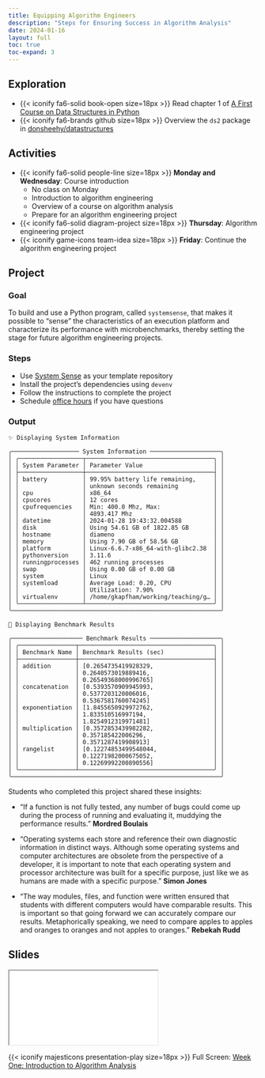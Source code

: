 ```yaml
---
title: Equipping Algorithm Engineers
description: "Steps for Ensuring Success in Algorithm Analysis"
date: 2024-01-16
layout: full
toc: true
toc-expand: 3
---
```


## Exploration

- {{< iconify fa6-solid book-open size=18px >}} Read chapter 1 of [A First
Course on Data Structures in
Python](https://donsheehy.github.io/datastructures/)
- {{< iconify fa6-brands github size=18px >}} Overview the `ds2` package in
[donsheehy/datastructures](https://github.com/donsheehy/datastructures)

## Activities

- {{< iconify fa6-solid people-line size=18px >}} **Monday and Wednesday**: Course introduction
  - No class on Monday
  - Introduction to algorithm engineering
  - Overview of a course on algorithm analysis
  - Prepare for an algorithm engineering project
- {{< iconify fa6-solid diagram-project size=18px >}} **Thursday**: Algorithm engineering project
- {{< iconify game-icons team-idea size=18px >}} **Friday**: Continue the algorithm engineering project

## Project

### Goal

To build and use a Python program, called `systemsense`, that makes it possible
to "sense" the characteristics of an execution platform and characterize its
performance with microbenchmarks, thereby setting the stage for
future algorithm engineering projects.

### Steps

- Use [System Sense](https://github.com/Algorithmology/algorithmology-setup-starter) as your template repository
- Install the project's dependencies using `devenv`
- Follow the instructions to complete the project
- Schedule [office hours](https://www.gregorykapfhammer.com/schedule/) if you
have questions

### Output

```text
✨ Displaying System Information

╭─────────────────── System Information ────────────────────╮
│ ╭──────────────────┬────────────────────────────────────╮ │
│ │ System Parameter │ Parameter Value                    │ │
│ ├──────────────────┼────────────────────────────────────┤ │
│ │ battery          │ 99.95% battery life remaining,     │ │
│ │                  │ unknown seconds remaining          │ │
│ │ cpu              │ x86_64                             │ │
│ │ cpucores         │ 12 cores                           │ │
│ │ cpufrequencies   │ Min: 400.0 Mhz, Max:               │ │
│ │                  │ 4893.417 Mhz                       │ │
│ │ datetime         │ 2024-01-28 19:43:32.004588         │ │
│ │ disk             │ Using 54.61 GB of 1822.85 GB       │ │
│ │ hostname         │ diameno                            │ │
│ │ memory           │ Using 7.90 GB of 58.56 GB          │ │
│ │ platform         │ Linux-6.6.7-x86_64-with-glibc2.38  │ │
│ │ pythonversion    │ 3.11.6                             │ │
│ │ runningprocesses │ 462 running processes              │ │
│ │ swap             │ Using 0.00 GB of 0.00 GB           │ │
│ │ system           │ Linux                              │ │
│ │ systemload       │ Average Load: 0.20, CPU            │ │
│ │                  │ Utilization: 7.90%                 │ │
│ │ virtualenv       │ /home/gkapfham/working/teaching/g… │ │
│ ╰──────────────────┴────────────────────────────────────╯ │
╰───────────────────────────────────────────────────────────╯

🏁 Displaying Benchmark Results

╭──────────────────── Benchmark Results ────────────────────╮
│ ╭────────────────┬──────────────────────────────────────╮ │
│ │ Benchmark Name │ Benchmark Results (sec)              │ │
│ ├────────────────┼──────────────────────────────────────┤ │
│ │ addition       │ [0.2654735419928329,                 │ │
│ │                │ 0.2640573019889416,                  │ │
│ │                │ 0.26549368000996765]                 │ │
│ │ concatenation  │ [0.5393570909945993,                 │ │
│ │                │ 0.5377203120006016,                  │ │
│ │                │ 0.5367581760074245]                  │ │
│ │ exponentiation │ [1.8455650929972762,                 │ │
│ │                │ 1.833510516997194,                   │ │
│ │                │ 1.8254912319971481]                  │ │
│ │ multiplication │ [0.3572853439982282,                 │ │
│ │                │ 0.357185422006296,                   │ │
│ │                │ 0.3571287419908913]                  │ │
│ │ rangelist      │ [0.12274853499548044,                │ │
│ │                │ 0.12271982000675052,                 │ │
│ │                │ 0.12269992200890556]                 │ │
│ ╰────────────────┴──────────────────────────────────────╯ │
╰───────────────────────────────────────────────────────────╯

```

::: {.callout-note appearance="minimal" title="Student Insights" collapse="false"}

Students who completed this project shared these insights:

- "If a function is not fully tested, any number of bugs could come up during the
process of running and evaluating it, muddying the performance results."
**Mordred Boulais**

- "Operating systems each store and reference their own diagnostic information in
distinct ways. Although some operating systems and computer architectures are
obsolete from the perspective of a developer, it is important to note that each
operating system and processor architecture was built for a specific purpose,
just like we as humans are made with a specific purpose." **Simon Jones**

- "The way modules, files, and function were written ensured that students with
different computers would have comparable results. This is important so that
going forward we can accurately compare our results. Metaphorically speaking, we
need to compare apples to apples and oranges to oranges and not apples to
oranges." **Rebekah Rudd**

:::

## Slides

```{=html}
<iframe class="slide-deck" src="../../slides/weekone/"></iframe>
```

{{< iconify majesticons presentation-play size=18px >}} Full Screen: [Week One: Introduction to Algorithm Analysis](../../slides/weekone/)
